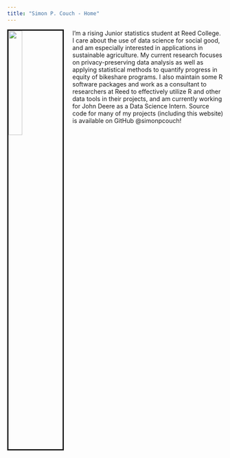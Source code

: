 ```yaml
---
title: "Simon P. Couch - Home"
---
```


<link rel="stylesheet" href="styles.css" type="text/css">

<img src="images/simon.jpg" style="width:25%; border:3px solid; margin-right: 20px" align="left">

I'm a rising Junior statistics student at Reed College. I care about the use of data science for social good, and am especially interested in applications in sustainable agriculture. My current research focuses on privacy-preserving data analysis as well as applying statistical methods to quantify progress in equity of bikeshare programs. I also maintain some R software packages and work as a consultant to researchers at Reed to effectively utilize R and other data tools in their projects, and am currently working for John Deere as a Data Science Intern. Source code for many of my projects (including this website) is available on GitHub @simonpcouch!

